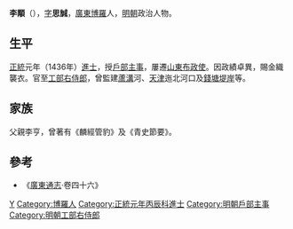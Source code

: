 {{Otheruses|other=名为李颙的其他人物|李颙}}
{{Otheruses|other=名为李思诚的其他人物|李思诚}}

'''李顒'''（{{bd|?||?||}}），[[表字|字]]'''思誠'''，[[廣東|廣東]][[博羅|博羅]]人，[[明朝|明朝]]政治人物。

== 生平 ==
[[正统_(年号)|正統]]元年（1436年）[[進士|進士]]，授[[戶部|戶部]][[主事|主事]]，屢遷[[山東|山東]][[布政使|布政使]]。因政績卓異，賜金織襲衣。官至[[工部右侍郎|工部右侍郎]]，曾監建[[蘆溝|蘆溝]]河、[[天津|天津]]迤北河口及[[錢塘|錢塘]][[堤岸|堤岸]]等。

== 家族 ==
父親李亨，曾著有《麟經管豹》及《青史節要》。

==參考==
*《[[廣東通志|廣東通志]]‧卷四十六》

{{正統元年丙辰科殿試金榜}}

{{Authority control}}

{{DEFAULTSORT:Li李}}
[[Category:李姓|Y]]
[[Category:博羅人|Category:博羅人]]
[[Category:正統元年丙辰科進士|Category:正統元年丙辰科進士]]
[[Category:明朝戶部主事|Category:明朝戶部主事]]
[[Category:明朝工部右侍郎|Category:明朝工部右侍郎]]


{{明朝人物小作品}}
